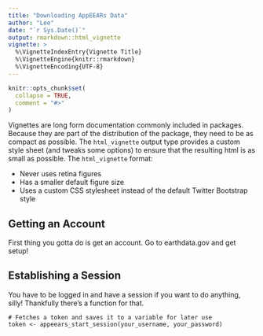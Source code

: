 ```yaml
---
title: "Downloading AppEEARs Data"
author: "Lee"
date: "`r Sys.Date()`"
output: rmarkdown::html_vignette
vignette: >
  %\VignetteIndexEntry{Vignette Title}
  %\VignetteEngine{knitr::rmarkdown}
  %\VignetteEncoding{UTF-8}
---
```


```r
knitr::opts_chunk$set(
  collapse = TRUE,
  comment = "#>"
)
```

Vignettes are long form documentation commonly included in packages. Because they are part of the distribution of the package, they need to be as compact as possible. The `html_vignette` output type provides a custom style sheet (and tweaks some options) to ensure that the resulting html is as small as possible. The `html_vignette` format:

- Never uses retina figures
- Has a smaller default figure size
- Uses a custom CSS stylesheet instead of the default Twitter Bootstrap style

## Getting an Account

First thing you gotta do is get an account. Go to earthdata.gov and get setup!

## Establishing a Session

You have to be logged in and have a session if you want to do anything, silly! Thankfully there's a function for that.

```
# Fetches a token and saves it to a variable for later use
token <- appeears_start_session(your_username, your_password)

```
